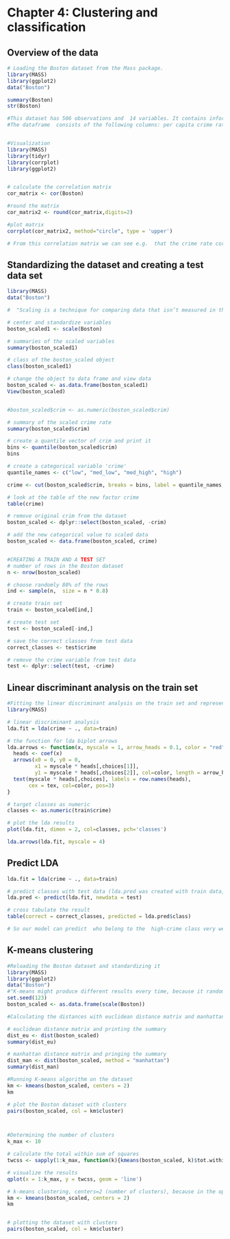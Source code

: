 # Chapter 4: Clustering and classification

## Overview of the data
```r
# Loading the Boston dataset from the Mass package.
library(MASS)
library(ggplot2)
data("Boston")

summary(Boston)
str(Boston)

#This dataset has 506 observations and  14 variables. It contains information about Housing Values in the suburbs of Boston. 
#The dataframe  consists of the following columns: per capita crime rate by town (crim), proportion of residential land zoned for lots over 25,000 sq.ft (zn), proportion of non-retail business acres per town (indus), Charles River dummy variable (chas), nitrogen oxides concentration (nox), average number of rooms per dwelling (rm) proportion of owner-occupied units built prior to 1940 (age), weighted mean of distances to five Boston employment centres (dis), index of accessibility to radial highways (rad), full-value property-tax rate per $10,000 (tax), pupil-teacher ratio by town(ptratio), the proportion of blacks by town (black), lower status of the population % (lstat), median value of owner-occpupied homes in  $1000s  (medv).


#Visualization
library(MASS)
library(tidyr)
library(corrplot)
library(ggplot2)


# calculate the correlation matrix
cor_matrix <- cor(Boston) 

#round the matrix
cor_matrix2 <- round(cor_matrix,digits=2)

#plot matrix
corrplot(cor_matrix2, method="circle", type = 'upper')

# From this correlation matrix we can see e.g.  that the crime rate correlates quite strongly positively with rad, tax and even lstat. So accessibility to radial highways and the lower status of the population increase the crime rate, but so does the full-value property-tax rate. Variable Dis  has strong negative correlation with age, nox and indus instead. => So the weighted mean distance to the employment centers correlates negatively with the amount of pollution, porpotion of non-retail business acres and porpotion of units built before 1940. So further away from employment centers there is less pollution but also less business acres and so on.


```


##  Standardizing the dataset and creating a test data set

```r

library(MASS)
data("Boston")

#  "Scaling is a technique for comparing data that isn’t measured in the same way. It is normalization of the dataset. In the scaling we subtract the column means from the corresponding columns and divide the difference with standard deviation. When working with vectors or columns in a data frame, scaling is frequently employed." Source: https://www.r-bloggers.com/2021/12/how-to-use-the-scale-function-in-r/

# center and standardize variables
boston_scaled1 <- scale(Boston)

# summaries of the scaled variables
summary(boston_scaled1)

# class of the boston_scaled object
class(boston_scaled1)

# change the object to data frame and view data
boston_scaled <- as.data.frame(boston_scaled1)
View(boston_scaled)


#boston_scaled$crim <- as.numeric(boston_scaled$crim)

# summary of the scaled crime rate
summary(boston_scaled$crim)

# create a quantile vector of crim and print it
bins <- quantile(boston_scaled$crim)
bins

# create a categorical variable 'crime'
quantile_names <- c("low", "med_low", "med_high", "high") 

crime <- cut(boston_scaled$crim, breaks = bins, label = quantile_names, include.lowest = TRUE)

# look at the table of the new factor crime
table(crime)

# remove original crim from the dataset
boston_scaled <- dplyr::select(boston_scaled, -crim)

# add the new categorical value to scaled data
boston_scaled <- data.frame(boston_scaled, crime)


#CREATING A TRAIN AND A TEST SET
# number of rows in the Boston dataset 
n <- nrow(boston_scaled)

# choose randomly 80% of the rows
ind <- sample(n,  size = n * 0.8)

# create train set
train <- boston_scaled[ind,]

# create test set 
test <- boston_scaled[-ind,]

# save the correct classes from test data
correct_classes <- test$crime

# remove the crime variable from test data
test <- dplyr::select(test, -crime)
```
## Linear discriminant analysis on the train set
```r
#Fitting the linear discriminant analysis on the train set and representing the results in the LDA (bi)plot
library(MASS)

# linear discriminant analysis
lda.fit = lda(crime ~ ., data=train)

# the function for lda biplot arrows
lda.arrows <- function(x, myscale = 1, arrow_heads = 0.1, color = "red", tex = 0.75, choices = c(1,2)){
  heads <- coef(x)
  arrows(x0 = 0, y0 = 0, 
         x1 = myscale * heads[,choices[1]], 
         y1 = myscale * heads[,choices[2]], col=color, length = arrow_heads)
  text(myscale * heads[,choices], labels = row.names(heads), 
       cex = tex, col=color, pos=3)
}

# target classes as numeric
classes <- as.numeric(train$crime)

# plot the lda results
plot(lda.fit, dimen = 2, col=classes, pch='classes') 

lda.arrows(lda.fit, myscale = 4)

```

##  Predict LDA
```r
lda.fit = lda(crime ~ ., data=train)

# predict classes with test data (lda.pred was created with train data, now we want to see whether our model can predict the results for test data) 
lda.pred <- predict(lda.fit, newdata = test)

# cross tabulate the result
table(correct = correct_classes, predicted = lda.pred$class)

# So our model can predict  who belong to the  high-crime class very well (no false negatives, but one high was classified as med-high). The other classes instead have much more variation/the model is not performing as well in predicting them. 

```

##  K-means clustering
```r
#Reloading the Boston dataset and standardizing it
library(MASS)
library(ggplot2)
data("Boston")
#"K-means might produce different results every time, because it randomly assigns the initial cluster centers. The function `set.seed()` can be used to deal with that."
set.seed(123)
boston_scaled <- as.data.frame(scale(Boston))

#Calculating the distances with euclidean distance matrix and manhattan distance matrix: 

# euclidean distance matrix and printing the summary
dist_eu <- dist(boston_scaled)
summary(dist_eu)

# manhattan distance matrix and pringing the summary
dist_man <- dist(boston_scaled, method = "manhattan")
summary(dist_man)

#Running K-means algorithm on the dataset
km <- kmeans(boston_scaled, centers = 2)
km

# plot the Boston dataset with clusters
pairs(boston_scaled, col = km$cluster)



#Determining the number of clusters
k_max <- 10

# calculate the total within sum of squares
twcss <- sapply(1:k_max, function(k){kmeans(boston_scaled, k)$tot.withinss})

# visualize the results
qplot(x = 1:k_max, y = twcss, geom = 'line')

# k-means clustering, centers=2 (number of clusters), because in the optimum number of cluster is the value of total WCSS changes radically (about 2 in the plot).
km <- kmeans(boston_scaled, centers = 2)
km


# plotting the dataset with clusters
pairs(boston_scaled, col = km$cluster)

```